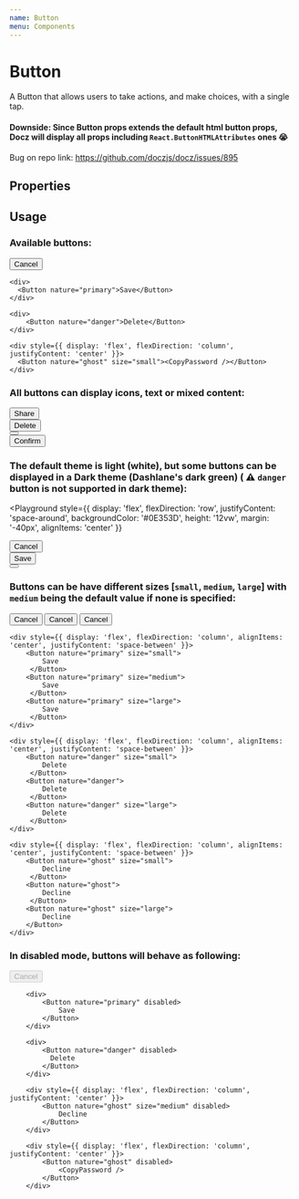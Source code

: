 ```yaml
---
name: Button
menu: Components
---
```



# Button

A Button that allows users to take actions, and make choices, with a single tap.

#### Downside: Since Button props extends the default html button props, Docz will display all props including `React.ButtonHTMLAttributes` ones 😭

Bug on repo link: https://github.com/doczjs/docz/issues/895

## Properties

<Props of={Button} />

## Usage

### Available buttons:

<Playground>
  <div className='playground-style'>
    <div>
      <Button nature="secondary">Cancel</Button>
    </div>

    <div>
      <Button nature="primary">Save</Button>
    </div>

    <div>
        <Button nature="danger">Delete</Button>
    </div>

    <div style={{ display: 'flex', flexDirection: 'column', justifyContent: 'center' }}>
      <Button nature="ghost" size="small"><CopyPassword /></Button>
    </div>

  </div>
</Playground>

### All buttons can display icons, text or mixed content:

<Playground>
  <div className='playground-style'>
    <div>
      <Button nature='secondary'>
        <Shared /> Share
      </Button>
    </div>
    <div>
      <Button nature='danger'>
        <Shared color='white' /> Delete
      </Button>
    </div>
    <div
      style={{
        display: 'flex',
        flexDirection: 'column',
        justifyContent: 'center'
      }}
    >
      <Button nature='ghost' size='small'>
        <CopyPassword />
      </Button>
    </div>
    <div
      style={{
        display: 'flex',
        flexDirection: 'column',
        justifyContent: 'center'
      }}
    >
      <Button nature='ghost' size='small'>
        Confirm
      </Button>
    </div>
  </div>
</Playground>

### The default theme is light (white), but some buttons can be displayed in a Dark theme (Dashlane's dark green) ( ⚠️ `danger` button is not supported in dark theme):

<Playground
  style={{
    display: 'flex',
    flexDirection: 'row',
    justifyContent: 'space-around',
    backgroundColor: '#0E353D',
    height: '12vw',
    margin: '-40px',
    alignItems: 'center'
  }}
>
  <div
    className='playground-style'
    style={{ backgroundColor: '#0E353D', padding: '16px' }}
  >
    <div>
      <Button nature='secondary' theme='dark'>
        Cancel
      </Button>
    </div>
    <div>
      <Button nature='primary' theme='dark'>
        Save
      </Button>
    </div>
    <div
      style={{
        display: 'flex',
        flexDirection: 'column',
        justifyContent: 'center'
      }}
    >
      <Button nature='ghost' size='small' theme='dark'>
        <CopyPassword color='white' />
      </Button>
    </div>
  </div>
</Playground>

### Buttons can be have different sizes [`small`, `medium`, `large`] with `medium` being the default value if none is specified:

<Playground>
  <div className='playground-style' style={{minHeight: '150px'}}>
    <div style={{ display: 'flex', flexDirection: 'column', alignItems: 'center', justifyContent: 'space-between' }}>
          <Button nature="secondary" size="small">
            Cancel
          </Button>
         <Button nature="secondary" size="medium">
            Cancel
          </Button>
         <Button nature="secondary" size="large">
            Cancel
          </Button>
    </div>

    <div style={{ display: 'flex', flexDirection: 'column', alignItems: 'center', justifyContent: 'space-between' }}>
        <Button nature="primary" size="small">
            Save
         </Button>
        <Button nature="primary" size="medium">
            Save
         </Button>
        <Button nature="primary" size="large">
            Save
         </Button>
    </div>

    <div style={{ display: 'flex', flexDirection: 'column', alignItems: 'center', justifyContent: 'space-between' }}>
        <Button nature="danger" size="small">
            Delete
         </Button>
        <Button nature="danger">
            Delete
         </Button>
        <Button nature="danger" size="large">
            Delete
         </Button>
    </div>

    <div style={{ display: 'flex', flexDirection: 'column', alignItems: 'center', justifyContent: 'space-between' }}>
        <Button nature="ghost" size="small">
            Decline
         </Button>
        <Button nature="ghost">
            Decline
         </Button>
        <Button nature="ghost" size="large">
            Decline
        </Button>
    </div>

  </div>
</Playground>

### In disabled mode, buttons will behave as following:

<Playground>
  <div className='playground-style'>
        <div>
            <Button nature="secondary" disabled>
              Cancel
            </Button>
        </div>

        <div>
            <Button nature="primary" disabled>
                Save
            </Button>
        </div>

        <div>
            <Button nature="danger" disabled>
              Delete
            </Button>
        </div>

        <div style={{ display: 'flex', flexDirection: 'column', justifyContent: 'center' }}>
            <Button nature="ghost" size="medium" disabled>
                Decline
            </Button>
        </div>

        <div style={{ display: 'flex', flexDirection: 'column', justifyContent: 'center' }}>
            <Button nature="ghost" disabled>
                <CopyPassword />
            </Button>
        </div>

  </div>

</Playground>
